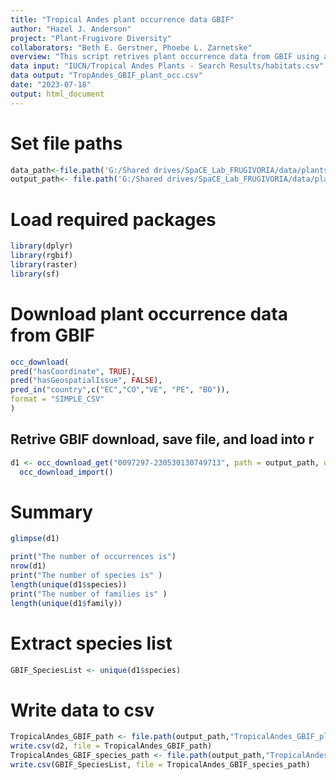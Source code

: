 ```yaml
---
title: "Tropical Andes plant occurrence data GBIF"
author: "Hazel J. Anderson"
project: "Plant-Frugivore Diversity"
collaborators: "Beth E. Gerstner, Phoebe L. Zarnetske"
overview: "This script retrives plant occurrence data from GBIF using a subset of species with IUCN habitat designations ‘Forest-Subtropical/Tropical Moist Montane’ and/or ‘Forest-Subtropical/Tropical Moist Lowland’. Data is also retrived without the subset for species in the countries that make up the Tropical Andes to be spatially subset later, as not many plant species are assessed on the IUCN RedList. "
data input: "IUCN/Tropical Andes Plants - Search Results/habitats.csv"
data output: "TropAndes_GBIF_plant_occ.csv"
date: "2023-07-18"
output: html_document
---
```


# Set file paths
```r
data_path<-file.path('G:/Shared drives/SpaCE_Lab_FRUGIVORIA/data/plants/L0')
output_path<- file.path('G:/Shared drives/SpaCE_Lab_FRUGIVORIA/data/plants/L0')
```

# Load required packages
```r
library(dplyr)
library(rgbif)
library(raster)
library(sf)
```

# Download plant occurrence data from GBIF
```r
occ_download(
pred("hasCoordinate", TRUE),
pred("hasGeospatialIssue", FALSE),
pred_in("country",c("EC","CO","VE", "PE", "BO")),
format = "SIMPLE_CSV"
)
```

## Retrive GBIF download, save file, and load into r
```r
d1 <- occ_download_get("0097297-230530130749713", path = output_path, overwrite = TRUE) %>%
  occ_download_import()
```

# Summary 
```r
glimpse(d1)
```

```r
print("The number of occurrences is")
nrow(d1)
print("The number of species is" )
length(unique(d1$species))
print("The number of families is" )
length(unique(d1$family))
```

# Extract species list
```r
GBIF_SpeciesList <- unique(d1$species)
```


# Write data to csv
```r
TropicalAndes_GBIF_path <- file.path(output_path,"TropicalAndes_GBIF_plant_occ.csv") 
write.csv(d2, file = TropicalAndes_GBIF_path)
TropicalAndes_GBIF_species_path <- file.path(output_path,"TropicalAndes_GBIF_plant_species.csv") 
write.csv(GBIF_SpeciesList, file = TropicalAndes_GBIF_species_path)
```
